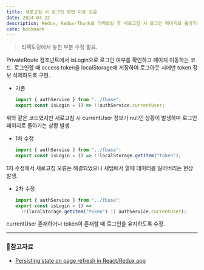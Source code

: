 ```yaml
---
title: 새로고침 시 로그인 화면 이동 오류
date: 2024-03-22
description: Redux, Redux-Thunk로 리팩토링 후 새로고침 시 로그인 페이지로 돌아가는 오류 발생
cate: bookmark
---
```


> 리팩토링에서 놓친 부분 수정 필요.

PrivateRoute 컴포넌트에서 isLogin으로 로그인 여부를 확인하고 페이지 이동하는 코드.
로그인할 때 access token을 localStorage에 저장하여 로그아웃 시에만 token 정보 삭제하도록 구현.

- 기존

  ```js
  import { authService } from "../fbase";
  export const isLogin = () => !!authService.currentUser;
  ```

위와 같은 코드였지만 새로고침 시 currentUser 정보가 null인 상황이 발생하며 로그인 페이지로 돌아가는 상황 발생.

- 1차 수정

  ```js
  import { authService } from "../fbase";
  export const isLogin = () => !!localStorage.getItem("token");
  ```

1차 수정에서 새로고침 오류는 해결되었으나 새탭에서 열때 데이터를 잃어버리는 현상 발생.

- 2차 수정
  ```js
  import { authService } from "../fbase";
  export const isLogin = () =>
    !!(localStorage.getItem("token") || authService.currentUser);
  ```

currentUser 존재하거나 token이 존재할 때 로그인을 유지하도록 수정.

<hr />

### 📌참고자료

- [Persisting state on page refresh in React/Redux app](https://dev.to/mihomihouk/persisting-state-on-page-refresh-in-reactredux-app-58cf)
